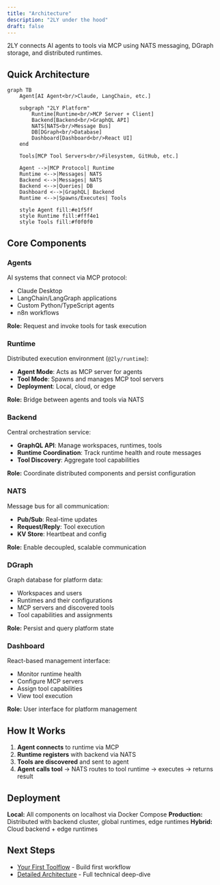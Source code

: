 ```yaml
---
title: "Architecture"
description: "2LY under the hood"
draft: false
---
```


2LY connects AI agents to tools via MCP using NATS messaging, DGraph storage, and distributed runtimes.

## Quick Architecture

```mermaid
graph TB
    Agent[AI Agent<br/>Claude, LangChain, etc.]

    subgraph "2LY Platform"
        Runtime[Runtime<br/>MCP Server + Client]
        Backend[Backend<br/>GraphQL API]
        NATS[NATS<br/>Message Bus]
        DB[DGraph<br/>Database]
        Dashboard[Dashboard<br/>React UI]
    end

    Tools[MCP Tool Servers<br/>Filesystem, GitHub, etc.]

    Agent -->|MCP Protocol| Runtime
    Runtime <-->|Messages| NATS
    Backend <-->|Messages| NATS
    Backend <-->|Queries| DB
    Dashboard <-->|GraphQL| Backend
    Runtime <-->|Spawns/Executes| Tools

    style Agent fill:#e1f5ff
    style Runtime fill:#fff4e1
    style Tools fill:#f0f0f0
```

## Core Components

### Agents
AI systems that connect via MCP protocol:
- Claude Desktop
- LangChain/LangGraph applications
- Custom Python/TypeScript agents
- n8n workflows

**Role:** Request and invoke tools for task execution

### Runtime
Distributed execution environment (`@2ly/runtime`):
- **Agent Mode**: Acts as MCP server for agents
- **Tool Mode**: Spawns and manages MCP tool servers
- **Deployment**: Local, cloud, or edge

**Role:** Bridge between agents and tools via NATS

### Backend
Central orchestration service:
- **GraphQL API**: Manage workspaces, runtimes, tools
- **Runtime Coordination**: Track runtime health and route messages
- **Tool Discovery**: Aggregate tool capabilities

**Role:** Coordinate distributed components and persist configuration

### NATS
Message bus for all communication:
- **Pub/Sub**: Real-time updates
- **Request/Reply**: Tool execution
- **KV Store**: Heartbeat and config

**Role:** Enable decoupled, scalable communication

### DGraph
Graph database for platform data:
- Workspaces and users
- Runtimes and their configurations
- MCP servers and discovered tools
- Tool capabilities and assignments

**Role:** Persist and query platform state

### Dashboard
React-based management interface:
- Monitor runtime health
- Configure MCP servers
- Assign tool capabilities
- View tool execution

**Role:** User interface for platform management

## How It Works

1. **Agent connects** to runtime via MCP
2. **Runtime registers** with backend via NATS
3. **Tools are discovered** and sent to agent
4. **Agent calls tool** → NATS routes to tool runtime → executes → returns result

## Deployment

**Local:** All components on localhost via Docker Compose
**Production:** Distributed with backend cluster, global runtimes, edge runtimes
**Hybrid:** Cloud backend + edge runtimes

## Next Steps

- [Your First Toolflow](/your-first-toolflow/overview) - Build first workflow
- [Detailed Architecture](/deep-dive/architecture-detailed) - Full technical deep-dive